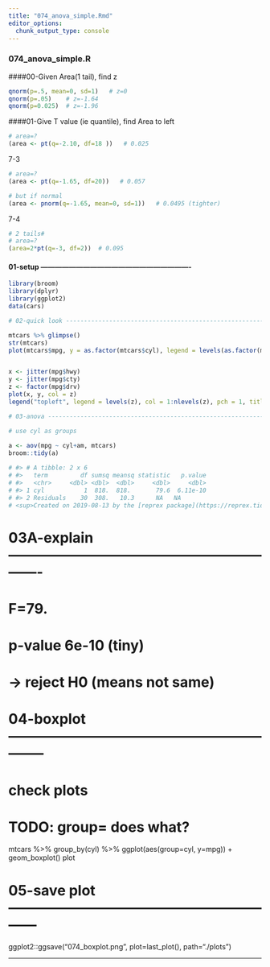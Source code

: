 ```yaml
---
title: "074_anova_simple.Rmd"
editor_options:
  chunk_output_type: console
---
```

###  074_anova_simple.R

####00-Given Area(1 tail), find z
```r
qnorm(p=.5, mean=0, sd=1)	# z=0
qnorm(p=.05)	# z=-1.64
qnorm(p=0.025)	# z=-1.96
```

####01-Give T value (ie quantile), find Area to left
```r
# area=?
(area <- pt(q=-2.10, df=18 ))	# 0.025
```

7-3
```r
# area=?
(area <- pt(q=-1.65, df=20))   # 0.057

# but if normal
(area <- pnorm(q=-1.65, mean=0, sd=1))   # 0.0495 (tighter)

```
7-4
```r
# 2 tails#
# area=?
(area=2*pt(q=-3, df=2))  # 0.095

```

#### 01-setup ----------------------------------------------------------------
```r


library(broom)
library(dplyr)
library(ggplot2)
data(cars)
```

```r
# 02-quick look -----------------------------------------------------------

mtcars %>% glimpse()
str(mtcars)
plot(mtcars$mpg, y = as.factor(mtcars$cyl), legend = levels(as.factor(mtcars$cyl)))


x <- jitter(mpg$hwy)
y <- jitter(mpg$cty)
z <- factor(mpg$drv)
plot(x, y, col = z)
legend("topleft", legend = levels(z), col = 1:nlevels(z), pch = 1, title = "Drive")
```


```r
# 03-anova ----------------------------------------------------------------

# use cyl as groups	
	
a <- aov(mpg ~ cyl+am, mtcars)
broom::tidy(a)

# #> # A tibble: 2 x 6
# #>   term         df sumsq meansq statistic   p.value
# #>   <chr>     <dbl> <dbl>  <dbl>     <dbl>     <dbl>
# #> 1 cyl           1  818.  818.       79.6  6.11e-10
# #> 2 Residuals    30  308.   10.3      NA   NA
# <sup>Created on 2019-08-13 by the [reprex package](https://reprex.tidyverse.org) (v0.3.0)</sup>

```
# 03A-explain -------------------------------------------------------------

# F=79.
# p-value 6e-10 (tiny)
# -> reject H0 (means not same)


# 04-boxplot --------------------------------------------------------------

# check plots
# TODO: group= does what?
mtcars %>% group_by(cyl) %>% ggplot(aes(group=cyl, y=mpg)) + geom_boxplot()
plot

# 05-save plot ------------------------------------------------------------

ggplot2::ggsave("074_boxplot.png", plot=last_plot(), path="./plots")

---
